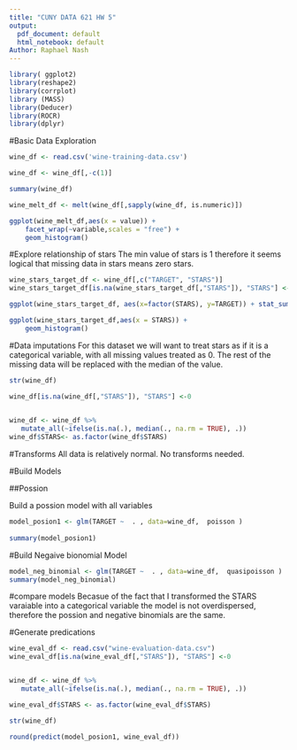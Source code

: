```yaml
---
title: "CUNY DATA 621 HW 5"
output:
  pdf_document: default
  html_notebook: default
Author: Raphael Nash
---
```



```r
library( ggplot2)
library(reshape2)
library(corrplot)
library (MASS)
library(Deducer)
library(ROCR)
library(dplyr)
```


#Basic Data Exploration
```r

wine_df <- read.csv('wine-training-data.csv') 

wine_df <- wine_df[,-c(1)]
```

```r
summary(wine_df)
```


```r

wine_melt_df <- melt(wine_df[,sapply(wine_df, is.numeric)])

ggplot(wine_melt_df,aes(x = value)) + 
    facet_wrap(~variable,scales = "free") + 
    geom_histogram()
```


#Explore relationship of stars
The min value of stars is 1 therefore it seems logical that missing data in stars means zero stars. 


```r
wine_stars_target_df <- wine_df[,c("TARGET", "STARS")] 
wine_stars_target_df[is.na(wine_stars_target_df[,"STARS"]), "STARS"] <-0

ggplot(wine_stars_target_df, aes(x=factor(STARS), y=TARGET)) + stat_summary(fun.y="mean", geom="bar") + xlab("Average Stars")
```

```r
ggplot(wine_stars_target_df,aes(x = STARS)) + 
    geom_histogram()

```

#Data imputations
For this dataset we will want to treat stars as if it is a categorical variable, with all missing values treated as 0.  The rest of the missing data will be replaced with the median of the value.

```r
str(wine_df)
```

```r
wine_df[is.na(wine_df[,"STARS"]), "STARS"] <-0

 
wine_df <- wine_df %>% 
   mutate_all(~ifelse(is.na(.), median(., na.rm = TRUE), .))
wine_df$STARS<- as.factor(wine_df$STARS)
```


#Transforms 
All data is relatively normal.  No transforms needed.  


#Build Models


##Possion

Build a possion model with all variables
```r
model_posion1 <- glm(TARGET ~  . , data=wine_df,  poisson )  
 
summary(model_posion1)
```


#Build Negaive bionomial Model 
```r

model_neg_binomial <- glm(TARGET ~  . , data=wine_df,  quasipoisson )  
summary(model_neg_binomial)

```

#compare models
Becasue of the fact that I transformed the STARS varaiable into a categorical variable the model is not overdispersed, therefore the possion and negative binomials are the same.  

#Generate predications


```r

wine_eval_df <- read.csv("wine-evaluation-data.csv")
wine_eval_df[is.na(wine_eval_df[,"STARS"]), "STARS"] <-0


wine_df <- wine_df %>% 
   mutate_all(~ifelse(is.na(.), median(., na.rm = TRUE), .))

wine_eval_df$STARS <- as.factor(wine_eval_df$STARS)
```


```r
str(wine_df)

```
```r
round(predict(model_posion1, wine_eval_df))
```

